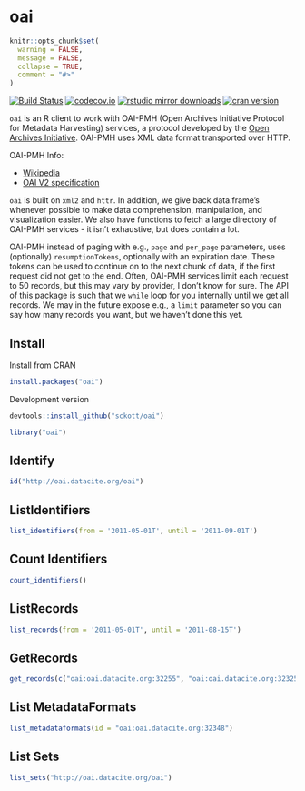 oai
===

```r
knitr::opts_chunk$set(
  warning = FALSE,
  message = FALSE,
  collapse = TRUE,
  comment = "#>"
)
```

[![Build Status](https://travis-ci.org/sckott/oai.svg?branch=master)](https://travis-ci.org/sckott/oai)
[![codecov.io](http://codecov.io/github/sckott/oai/coverage.svg?branch=master)](http://codecov.io/github/sckott/oai?branch=master)
[![rstudio mirror downloads](http://cranlogs.r-pkg.org/badges/oai?color=2ED968)](https://github.com/metacran/cranlogs.app)
[![cran version](http://www.r-pkg.org/badges/version/oai)](https://cran.rstudio.com/web/packages/oai)

`oai` is an R client to work with OAI-PMH (Open Archives Initiative Protocol for Metadata Harvesting) services, a protocol developed by the [Open Archives Initiative](https://en.wikipedia.org/wiki/Open_Archives_Initiative). OAI-PMH uses XML data format transported over HTTP.

OAI-PMH Info:

* [Wikipedia](https://en.wikipedia.org/wiki/Open_Archives_Initiative_Protocol_for_Metadata_Harvesting)
* [OAI V2 specification](http://www.openarchives.org/OAI/openarchivesprotocol.html)

`oai` is built on `xml2` and `httr`. In addition, we give back data.frame's whenever possible to make data comprehension, manipulation, and visualization easier. We also have functions to fetch a large directory of OAI-PMH services - it isn't exhaustive, but does contain a lot.

OAI-PMH instead of paging with e.g., `page` and `per_page` parameters, uses (optionally) `resumptionTokens`, optionally with an expiration date. These tokens can be used to continue on to the next chunk of data, if the first request did not get to the end. Often, OAI-PMH services limit each request to 50 records, but this may vary by provider, I don't know for sure. The API of this package is such that we `while` loop for you internally until we get all records. We may in the future expose e.g., a `limit` parameter so you can say how many records you want, but we haven't done this yet. 

## Install

Install from CRAN

```r
install.packages("oai")
```

Development version

```r
devtools::install_github("sckott/oai")
```

```r
library("oai")
```

## Identify

```r
id("http://oai.datacite.org/oai")
```

## ListIdentifiers

```r
list_identifiers(from = '2011-05-01T', until = '2011-09-01T')
```

## Count Identifiers

```r
count_identifiers()
```

## ListRecords

```r
list_records(from = '2011-05-01T', until = '2011-08-15T')
```

## GetRecords

```r
get_records(c("oai:oai.datacite.org:32255", "oai:oai.datacite.org:32325"))
```

## List MetadataFormats

```r
list_metadataformats(id = "oai:oai.datacite.org:32348")
```

## List Sets

```r
list_sets("http://oai.datacite.org/oai")
```
